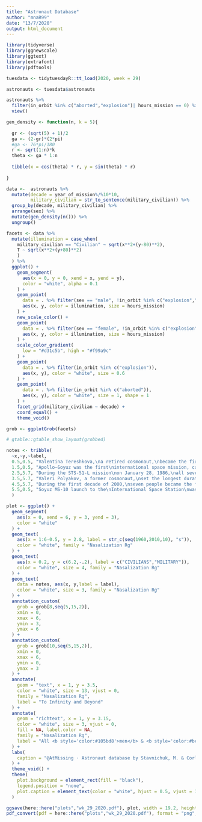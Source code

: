 ```yaml
---
title: "Astronaut Database"
author: "mnaR99"
date: "13/7/2020"
output: html_document
---
```


```r
library(tidyverse)
library(ggnewscale)
library(ggtext)
library(extrafont)
library(pdftools)
```

```r
tuesdata <- tidytuesdayR::tt_load(2020, week = 29)

astronauts <- tuesdata$astronauts
```

```r
astronauts %>% 
  filter(in_orbit %in% c("aborted","explosion")| hours_mission == 0) %>% 
  view()
```

```r
gen_density <- function(n, k = 5){
  
  gr <- (sqrt(5) + 1)/2
  ga <- (2-gr)*(2*pi)
  #ga <- 76*pi/180
  r <- sqrt(1:n)*k
  theta <- ga * 1:n
  
  tibble(x = cos(theta) * r, y = sin(theta) * r)
  
}
```

```r
data <-  astronauts %>% 
  mutate(decade = year_of_mission%/%10*10,
         military_civilian = str_to_sentence(military_civilian)) %>% 
  group_by(decade, military_civilian) %>%
  arrange(sex) %>%
  mutate(gen_density(n())) %>% 
  ungroup()
```

```r
facets <- data %>% 
  mutate(illumination = case_when(
    military_civilian == "Civilian" ~ sqrt(x**2+(y-80)**2),
    T ~ sqrt(x**2+(y+80)**2)
    )
  ) %>% 
  ggplot() +
    geom_segment(
      aes(x = 0, y = 0, xend = x, yend = y), 
      color = "white", alpha = 0.1
    ) +
    geom_point(
      data = . %>% filter(sex == "male", !in_orbit %in% c("explosion","aborted")), 
      aes(x, y, color = illumination, size = hours_mission)
    ) +
    new_scale_color() +
    geom_point(
      data = . %>% filter(sex == "female", !in_orbit %in% c("explosion","aborted")), 
      aes(x, y, color = illumination, size = hours_mission)
    ) +
    scale_color_gradient(
      low = "#d31c5b", high = "#f99a9c"
    ) +
    geom_point(
      data = . %>% filter(in_orbit %in% c("explosion")), 
      aes(x, y), color = "white", size = 0.6
    ) +
    geom_point(
      data = . %>% filter(in_orbit %in% c("aborted")), 
      aes(x, y), color = "white", size = 1, shape = 1
    ) +
    facet_grid(military_civilian ~ decade) +
    coord_equal() +
    theme_void()
```

```r
grob <- ggplotGrob(facets)

# gtable::gtable_show_layout(grobbed)

notes <- tribble(
  ~x,~y,~label,
  0.5,0.5, "Valentina Tereshkova,\na retired cosmonaut,\nbecame the first woman\nto go into space on\nJune 16, 1963.",
  1.5,0.5, "Apollo–Soyuz was the first\ninternational space mission, carried out\njointly by the USA and the USSR\n on July 15, 1975.",
  2.5,5.7, "During the STS-51-L mission\non January 28, 1986,\nall seven crew members died from\nthe Challenger explosion,\nminutes after launch.",
  3.5,5.7, "Valeri Polyakov, a former cosmonaut,\nset the longest duration spaceflight\n(437 days 18 hours) on March 22, 1995.",
  4.5,5.7, "During the first decade of 2000,\nseven people became the first space\ntourists. Charles Simonyi, an American\nbusinessman, became the first\nrepeat space tourist.",
  5.5,0.5, "Soyuz MS-10 launch to the\nInternational Space Station\nwas aborted on October 11, 2018.\nBoth crew members, survived the incident."
  )

plot <- ggplot() +
  geom_segment(
    aes(x = 0, xend = 6, y = 3, yend = 3), 
    color = "white"
  ) +
  geom_text(
    aes(x = 1:6-0.5, y = 2.8, label = str_c(seq(1960,2010,10), "s")), 
    color = "white", family = "Nasalization Rg"
  ) +
  geom_text(
    aes(x = 0.2, y = c(6.2,-.2), label = c("CIVILIANS","MILITARY")), 
    color = "white", size = 4, family = "Nasalization Rg"
  ) +
  geom_text(
    data = notes, aes(x, y,label = label), 
    color = "white", size = 3, family = "Nasalization Rg"
  ) +
  annotation_custom(
    grob = grob[8,seq(5,15,2)],
    xmin = 0,
    xmax = 6,
    ymin = 3,
    ymax = 6
  ) +
  annotation_custom(
    grob = grob[10,seq(5,15,2)],
    xmin = 0,
    xmax = 6,
    ymin = 0,
    ymax = 3
  ) +
  annotate(
    geom = "text", x = 1, y = 3.5, 
    color = "white", size = 13, vjust = 0,
    family = "Nasalization Rg",
    label = "To Infinity and Beyond"
  ) +
  annotate(
    geom = "richtext", x = 1, y = 3.15, 
    color = "white", size = 3, vjust = 0,
    fill = NA, label.color = NA,
    family = "Nasalization Rg",
    label = "All <b style='color:#105bd8'>men</b> & <b style='color:#be2535'>women</b> astronauts who participated in space missions before 15 January 2020.<br>Size of the point represents the duration of the mission."
  ) +
  labs(
    caption = "@AtMissing · Astronaut database by Stavnichuk, M. & Corlett, T."
  ) +
  theme_void() +
  theme(
    plot.background = element_rect(fill = "black"),
    legend.position = "none",
    plot.caption = element_text(color = "white", hjust = 0.5, vjust = 10, family = "Nasalization Rg")
  )
```

```r
ggsave(here::here("plots","wk_29_2020.pdf"), plot, width = 19.2, height = 10.8, device = cairo_pdf)
pdf_convert(pdf = here::here("plots","wk_29_2020.pdf"), format = "png", dpi = 400, filenames = here::here("plots","wk_29_2020.png"))
```
